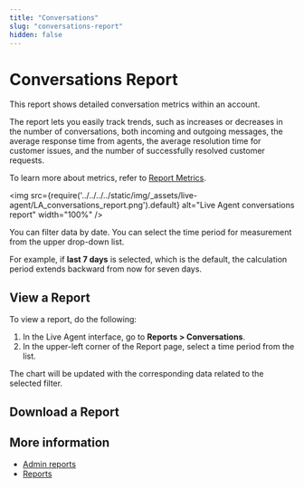 ```yaml
---
title: "Conversations" 
slug: "conversations-report" 
hidden: false 
---
```



# Conversations Report

This report shows detailed conversation metrics within an account. 

The report lets you easily track trends,
such as increases or decreases in the number of conversations, both incoming and outgoing messages,
the average response time from agents, the average resolution time for customer issues,
and the number of successfully resolved customer requests.

To learn more about metrics, refer to [Report Metrics](overview.mdx#report-metrics).

<img src={require('../../../../static/img/_assets/live-agent/LA_conversations_report.png').default} alt="Live Agent conversations report" width="100%" />

You can filter data by date. You can select the time period for measurement from the upper drop-down list.

For example, if **last 7 days** is selected, which is the default, the calculation period extends backward from now for seven days.

## View a Report

To view a report, do the following:

1. In the Live Agent interface, go to **Reports > Conversations**.
2. In the upper-left corner of the Report page, select a time period from the list.

The chart will be updated with the corresponding data related to the selected filter.

## Download a Report

<downloadReport />

## More information

- [Admin reports](overview.mdx)
- [Reports](overview.mdx)